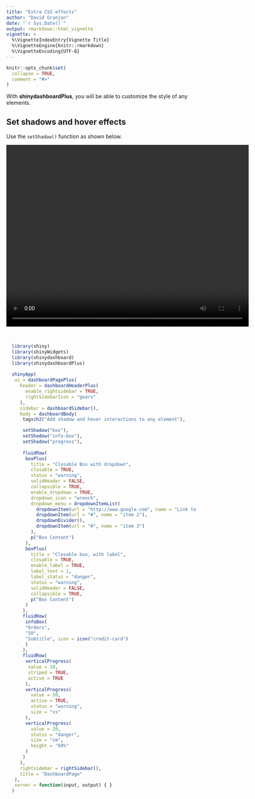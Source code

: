 ```yaml
---
title: "Extra CSS effects"
author: "David Granjon"
date: "`r Sys.Date()`"
output: rmarkdown::html_vignette
vignette: >
  %\VignetteIndexEntry{Vignette Title}
  %\VignetteEngine{knitr::rmarkdown}
  %\VignetteEncoding{UTF-8}
---
```


```r
knitr::opts_chunk$set(
  collapse = TRUE,
  comment = "#>"
)
```

With **shinydashboardPlus**, you will be able to customize the style of any elements.

## Set shadows and hover effects

Use the `setShadow()` function as shown below.

<video width="640" height="480" controls style="display: block; margin: 0 auto;">
  <source src="figures/shadow.mp4" type="video/mp4">
</video>

<br>

```r
  library(shiny)
  library(shinyWidgets)
  library(shinydashboard)
  library(shinydashboardPlus)
  
  shinyApp(
   ui = dashboardPagePlus(
     header = dashboardHeaderPlus(
       enable_rightsidebar = TRUE,
       rightSidebarIcon = "gears"
     ),
     sidebar = dashboardSidebar(),
     body = dashboardBody(
      tags$h2("Add shadow and hover interactions to any element"),

      setShadow("box"),
      setShadow("info-box"),
      setShadow("progress"),
 
      fluidRow(
       boxPlus(
         title = "Closable Box with dropdown",
         closable = TRUE,
         status = "warning",
         solidHeader = FALSE,
         collapsible = TRUE,
         enable_dropdown = TRUE,
         dropdown_icon = "wrench",
         dropdown_menu = dropdownItemList(
           dropdownItem(url = "http://www.google.com", name = "Link to google"),
           dropdownItem(url = "#", name = "item 2"),
           dropdownDivider(),
           dropdownItem(url = "#", name = "item 3")
         ),
         p("Box Content")
       ),
       boxPlus(
         title = "Closable box, with label",
         closable = TRUE,
         enable_label = TRUE,
         label_text = 1,
         label_status = "danger",
         status = "warning",
         solidHeader = FALSE,
         collapsible = TRUE,
         p("Box Content")
       )
      ),
      fluidRow(
       infoBox(
       "Orders",
       "50",
       "Subtitle", icon = icon("credit-card")
       )
      ),
      fluidRow(
       verticalProgress(
        value = 10,
        striped = TRUE,
        active = TRUE
       ),
       verticalProgress(
         value = 50,
         active = TRUE,
         status = "warning",
         size = "xs"
       ),
       verticalProgress(
         value = 20,
         status = "danger",
         size = "sm",
         height = "60%"
       )
      )
     ),
     rightsidebar = rightSidebar(),
     title = "DashboardPage"
   ),
   server = function(input, output) { }
  )
```
